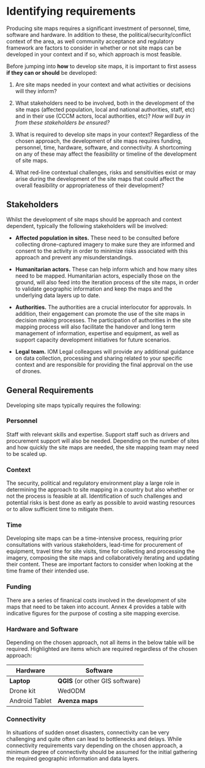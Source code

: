 # Identifying requirements
Producing site maps requires a significant investment of personnel, time, software and hardware. In addition to these, the political/security/conflict context of the area, as well community acceptance and regulatory framework are factors to consider in whether or not site maps can be developed in your context and if so, which approach is most feasible.

Before jumping into **how** to develop site maps, it is important to first assess **if they can or should** be developed:

1. Are site maps needed in your context and what activities or decisions will they inform?

2. What stakeholders need to be involved, both in the development of the site maps (affected population, local and national authorities, staff, etc) and in their use (CCCM actors, local authorities, etc)? *How will buy in from these stakeholders be ensured?*

4. What is required to develop site maps in your context? Regardless of the chosen approach, the development of site maps requires funding, personnel, time, hardware, software, and connectivity. A shortcoming on any of these may affect the feasibility or timeline of the development of site maps.

5. What red-line contextual challenges, risks and sensitivities exist or may arise during the development of the site maps that could affect the overall feasibility or appropriateness of their development?

## Stakeholders
Whilst the development of site maps should be approach and context dependent, typically the following stakeholders will be involved:

- **Affected population in sites.** These need to be consulted before collecting drone-captured imagery to make sure they are informed and consent to the activity in order to minimize risks associated with this approach and prevent any misunderstandings.

- **Humanitarian actors.** These can help inform which and how many sites need to be mapped. Humanitarian actors, especially those on the ground, will also feed into the iteration process of the site maps, in order to validate geographic information and keep the maps and the underlying data layers up to date. 

- **Authorities.** The authorities are a crucial interlocutor for approvals. In addition, their engagement can promote the use of the site maps in decision making processes. The participation of authorities in the site mapping process will also facilitate the handover and long term management of information, expertise and equipment, as well as support capacity development initiatives for future scenarios.

- **Legal team.** IOM Legal colleagues will provide any additional guidance on data collection, processing and sharing related to your specific context and are responsible for providing the final approval on the use of drones. 

## General Requirements
Developing site maps typically requires the following:

### Personnel
Staff with relevant skills and expertise. Support staff such as drivers and procurement support will also be needed. Depending on the number of sites and how quickly the site maps are needed, the site mapping team may need to be scaled up. 

### Context
The security, political and regulatory environment play a large role in determining the approach to site mapping in a country but also whether or not the process is feasible at all. Identification of such challenges and potential risks is best done as early as possible to avoid wasting resources or to allow sufficient time to mitigate them.

### Time
Developing site maps can be a time-intensive process, requiring prior consultations with various stakeholders, lead-time for procurement of equipment, travel time for site visits, time for collecting and processing the imagery, composing the site maps and collaboratively iterating and updating their content. These are important factors to consider when looking at the time frame of their intended use.

### Funding
There are a series of finanical costs involved in the development of site maps that need to be taken into account. Annex 4 provides a table with indicative figures for the purpose of costing a site mapping exercise. 

### Hardware and Software
Depending on the chosen approach, not all items in the below table will be required. Highlighted are items which are required regardless of the chosen approach:

|Hardware|Software|
| ---- | ------- |
|**Laptop**|**QGIS** (or other GIS software)|
|Drone kit| WedODM |
|Android Tablet|**Avenza maps**|

### Connectivity
In situations of sudden onset disasters, connectivity can be very challenging and quite often can lead to bottlenecks and delays. While connectivity requirements vary depending on the chosen approach, a minimum degree of connectivity should be assumed for the initial gathering the required geographic information and data layers. 




